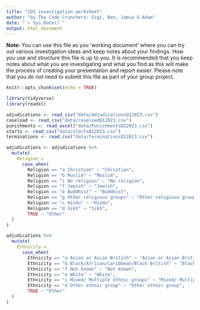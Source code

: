 ```yaml
---
title: "IDS investigation worksheet"
author: "by The Code Crunchers: Gigi, Ben, Jamie & Adam"
date: "`r Sys.Date()`"
output: html_document
---
```


**Note:** You can use this file as you 'working document' where you can try out various investigation ideas and keep notes about your findings. How you use and structure this file is up to you. It is recommended that you keep notes about what you are investigating and what you find as this will make the process of creating your presentation and report easier. Please note that you _do not_ need to submit this file as part of your group project.



```r
knitr::opts_chunk$set(echo = TRUE)
```


```r
library(tidyverse)
library(readxl)

```


```r
adjudications <- read_csv("data/AdjudicationsQ12023.csv")
caseload <- read_csv("data/caseloadQ12023.csv")
punishments <- read_excel("data/PunishmentsQ12023.csv")
starts <- read_csv("data/startsQ12023.csv")
terminations <- read_csv("data/terminationsQ12023.csv")
```
```r
adjudications <- adjudications %>%
  mutate(
    Religion = 
      case_when(
        Religion == "a Christian" ~ "Christian",
        Religion == "b Muslim" ~ "Muslim",
        Religion == "i No religion" ~ "No religion",
        Religion == "f Jewish" ~ "Jewish",
        Religion == "e Buddhist" ~ "Buddhist",
        Religion == "g Other religious groups" ~ "Other religious groups",
        Religion == "c Hindu" ~ "Hindu",
        Religion == "d Sikh" ~ "Sikh",
        TRUE ~ "Other"
  )
)

adjudications %>%
  mutate(
    Ethnicity = 
      case_when(
        Ethnicity == "a Asian or Asian British" ~ "Asian or Asian British",
        Ethnicity == "b Black/African/Caribbean/Black British" ~ "Black/African/Caribbean/Black British",
        Ethnicity == "f Not known" ~ "Not known",
        Ethnicity == "e White" ~ "White",
        Ethnicity == "c Mixed/ Multiple ethnic groups" ~ "Mixed/ Multiple ethnic groups",
        Ethnicity == "d Other ethnic group" ~ "Other ethnic group",
        TRUE ~ "Other"
  )
)
```
